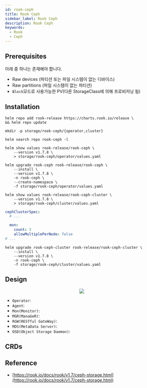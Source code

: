 ```yaml
---
id: rook-ceph
title: Rook Ceph
sidebar_label: Rook Ceph
description: Rook Ceph
keywords:
  - Rook
  - Ceph
---
```



## Prerequisites

아래 중 하나는 존재해야 합니다.

- Raw devices (파티션 또는 파일 시스템이 없는 디바이스)
- Raw partitions (파일 시스템이 없는 파티션)
- `Block`모드로 사용가능한 PV(다른 StorageClass에 의해 프로비저닝 됨)

## Installation

```shell
helm repo add rook-release https://charts.rook.io/release \
&& helm repo update
```

```shell
mkdir -p storage/rook-ceph/{operator,cluster}
```

```shell
helm search repo rook-ceph -l
```

```shell
helm show values rook-release/rook-ceph \
    --version v1.7.8 \
    > storage/rook-ceph/operator/values.yaml
```

```shell
helm upgrade rook-ceph rook-release/rook-ceph \
    --install \
    --version v1.7.8 \
    -n rook-ceph \
    --create-namespace \
    -f storage/rook-ceph/operator/values.yaml
```

```shell
helm show values rook-release/rook-ceph-cluster \
    --version v1.7.8 \
    > storage/rook-ceph/cluster/values.yaml
```

```yaml title="storage/rook-ceph/cluster/values.yaml"
cephClusterSpec:
  # ...

  mon:
    count: 3
    allowMultiplePerNode: false
# ...
```

```shell
helm upgrade rook-ceph-cluster rook-release/rook-ceph-cluster \
    --install \
    --version v1.7.8 \
    -n rook-ceph \
    -f storage/rook-ceph/cluster/values.yaml
```

## Design

<center>
  <img src={useBaseUrl('img/nn/mlops/storage/rook-ceph.png')} />
</center>

- `Operator`:
- `Agent`:
- `Mon(Monitor)`:
- `MGR(ManaGeR)`:
- `RGW(RESTful GateWay)`:
- `MDS(MetaData Server)`:
- `OSD(Object Storage Daemon)`:

## CRDs

## Reference

- [https://rook.io/docs/rook/v1.7/ceph-storage.html](https://rook.io/docs/rook/v1.7/ceph-storage.html)
